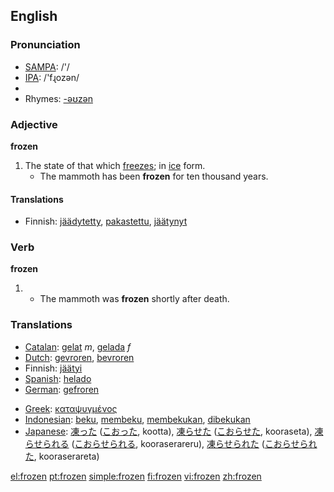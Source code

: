 ==English==

=== Pronunciation ===
*[[w:SAMPA|SAMPA]]: /'/
*[[w:IPA|IPA]]: /'fɻozən/
*{{audio|en-us-frozen.ogg|Audio (US)}}
*Rhymes: [[Rhymes:English:-əʊzən|-əʊzən]]

===Adjective===
'''frozen'''

# The state of that which [[freeze]]s; in [[ice]] form.
#* The mammoth has been '''frozen''' for ten thousand years.

====Translations====
*Finnish: [[jäädytetty]], [[pakastettu]], [[jäätynyt]]

===Verb===
'''frozen'''

# {{past participle of|freeze}}
#* The mammoth was '''frozen''' shortly after death.

=== Translations ===
{{top}}
*[[Catalan]]: [[gelat]] ''m'', [[gelada]] ''f''
*[[Dutch]]: [[gevroren]], [[bevroren]]
*Finnish: [[jäätyi]]
*[[Spanish]]: [[helado]]
*[[German]]: [[gefroren]]
{{mid}}
*[[Greek]]: [[καταψυγμένος]]
*[[Indonesian]]: [[beku]], [[beku|membeku]], [[beku|membekukan]], [[beku|dibekukan]]
*[[Japanese]]: [[凍った]] ([[こおった]], kootta), [[凍らせた]] ([[こおらせた]], kooraseta), [[凍らせられる]] ([[こおらせられる]], kooraserareru), [[凍らせられた]] ([[こおらせられた]], kooraserareta)
{{bottom}}

[[el:frozen]]
[[pt:frozen]]
[[simple:frozen]]
[[fi:frozen]]
[[vi:frozen]]
[[zh:frozen]]